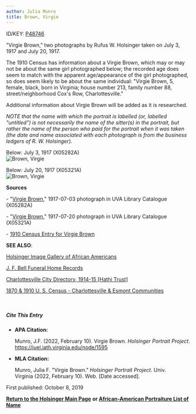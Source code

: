 ```yaml
---
author: Julia Munro
title: Brown, Virgie
---
```

ID/KEY: [P48746](http://juel.iath.virginia.edu/public_person?person=48746 "P48746")

"Virgie Brown," two photographs by Rufus W. Holsinger taken on July 3, 1917 and July 20, 1917.

The 1910 Census has information about a Virgie Brown, which may or may not be about the same girl photographed below; the recorded age does seem to match with the apparent age/appearance of the girl photographed, so does seem likely to be about the same individual: "Virgie Brown, 5, female, black, born in Virginia; house number 213, family number 88, street/neighborhood Cox's Row, Charlottesville."

Additional information about Virgie Brown will be added as it is researched.  
  

_NOTE that the name with which the portrait is labelled (or, labelled "untitled") is not necessarily the name of the sitter(s) in the portrait, but rather the name of the person who paid for the portrait when it was taken (the date and name associated with each photograph is from the business ledgers of R. W. Holsinger)._

Below: July 3, 1917 (X05282A)  
![Brown, Virgie](https://iiif.lib.virginia.edu/iiif/uva-lib:1048178/full/1000,1337/0/default.jpg "Brown, Virgie")

Below: July 20, 1917 (X05321A)  
![Brown, Virgie](https://iiif.lib.virginia.edu/iiif/uva-lib:1048241/full/1000,1337/0/default.jpg "Brown, Virgie")

**Sources**

\- "[Virgie Brown](https://search.lib.virginia.edu/catalog/uva-lib:1048178#?c=0&m=0&s=0&cv=0&xywh=-1310%2C-1%2C5402%2C4005 "Brown, Virgie")," 1917-07-03 photograph in UVA Library Catalogue (X05282A) 

\- "[Virgie Brown](https://search.lib.virginia.edu/catalog/uva-lib:1048241#?c=0&m=0&s=0&cv=0&xywh=-1580%2C-205%2C5948%2C4409 "Brown, Virgie")," 1917-07-20 photograph in UVA Library Catalogue (X05321A)  
  

\- [1910 Census Entry for Virgie Brown](http://www2.vcdh.virginia.edu/afam/raceandplace/census/search_popcensus.cgi?search_type=individ&id=3292&year=1910&community=% "Virgie Brown") 

**SEE ALSO**:

[Holsinger Image Gallery of African Americans](http://rwholsingerphotos.org/images.php "Holsinger Image Gallery of African Americans")

[J. F. Bell Funeral Home Records](http://www2.vcdh.virginia.edu/afam/raceandplace/perl_scripts/funeral_search.html "J. F. Bell Funeral Home Database")

[Charlottesville City Directory, 1914-15 \[Hathi Trust\]](https://catalog.hathitrust.org/Record/101954103 "Charlottesville City Directory, 1914-15") 

[1870 & 1910 U. S. Census - Charlottesville & Esmont Communities](http://www2.vcdh.virginia.edu/afam/raceandplace/census/search_both.html "1870 & 1910 U. S. Census: Charlottesville and Esmont Communities")

   
  

##### **Cite This Entry**

*   **APA Citation:**
    
    Munro, J.F. (2022, February 10). Virgie Brown. _Holsinger Portrait Project_. https://juel.iath.virginia.edu/node/1595
    
*   **MLA Citation:**
    
    Munro, Julia F. "Virgie Brown." _Holsinger Portrait Project_. Univ. Virginia (2022, February 10). Web. \[Date accessed\].
    

First published: October 8, 2019    

[**Return to the Holsinger Main Page**](http://juel.iath.virginia.edu/node/980) **or [African-American Portraiture List of Name](http://juel.iath.virginia.edu/node/996)**
